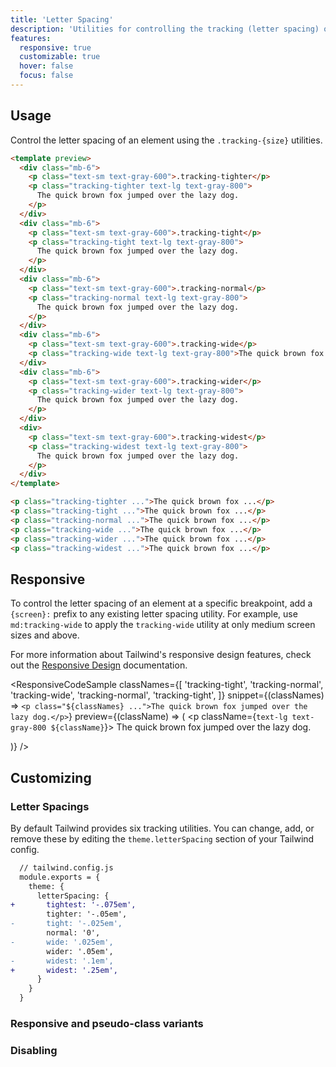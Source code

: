 ```yaml
---
title: 'Letter Spacing'
description: 'Utilities for controlling the tracking (letter spacing) of an element.'
features:
  responsive: true
  customizable: true
  hover: false
  focus: false
---
```




## Usage

Control the letter spacing of an element using the `.tracking-{size}` utilities.

```html
<template preview>
  <div class="mb-6">
    <p class="text-sm text-gray-600">.tracking-tighter</p>
    <p class="tracking-tighter text-lg text-gray-800">
      The quick brown fox jumped over the lazy dog.
    </p>
  </div>
  <div class="mb-6">
    <p class="text-sm text-gray-600">.tracking-tight</p>
    <p class="tracking-tight text-lg text-gray-800">
      The quick brown fox jumped over the lazy dog.
    </p>
  </div>
  <div class="mb-6">
    <p class="text-sm text-gray-600">.tracking-normal</p>
    <p class="tracking-normal text-lg text-gray-800">
      The quick brown fox jumped over the lazy dog.
    </p>
  </div>
  <div class="mb-6">
    <p class="text-sm text-gray-600">.tracking-wide</p>
    <p class="tracking-wide text-lg text-gray-800">The quick brown fox jumped over the lazy dog.</p>
  </div>
  <div class="mb-6">
    <p class="text-sm text-gray-600">.tracking-wider</p>
    <p class="tracking-wider text-lg text-gray-800">
      The quick brown fox jumped over the lazy dog.
    </p>
  </div>
  <div>
    <p class="text-sm text-gray-600">.tracking-widest</p>
    <p class="tracking-widest text-lg text-gray-800">
      The quick brown fox jumped over the lazy dog.
    </p>
  </div>
</template>

<p class="tracking-tighter ...">The quick brown fox ...</p>
<p class="tracking-tight ...">The quick brown fox ...</p>
<p class="tracking-normal ...">The quick brown fox ...</p>
<p class="tracking-wide ...">The quick brown fox ...</p>
<p class="tracking-wider ...">The quick brown fox ...</p>
<p class="tracking-widest ...">The quick brown fox ...</p>
```

## Responsive

To control the letter spacing of an element at a specific breakpoint, add a `{screen}:` prefix to any existing letter spacing utility. For example, use `md:tracking-wide` to apply the `tracking-wide` utility at only medium screen sizes and above.

For more information about Tailwind's responsive design features, check out the [Responsive Design](/docs/responsive-design) documentation.

<ResponsiveCodeSample
  classNames={[
    'tracking-tight',
    'tracking-normal',
    'tracking-wide',
    'tracking-normal',
    'tracking-tight',
  ]}
  snippet={(classNames) => `
    <p class="${classNames} ...">The quick brown fox jumped over the lazy dog.</p>
  `}
  preview={(className) => (
    <p className={`text-lg text-gray-800 ${className}`}>
      The quick brown fox jumped over the lazy dog.
    </p>
  )}
/>

## Customizing

### Letter Spacings

By default Tailwind provides six tracking utilities. You can change, add, or remove these by editing the `theme.letterSpacing` section of your Tailwind config.

```diff
  // tailwind.config.js
  module.exports = {
    theme: {
      letterSpacing: {
+       tightest: '-.075em',
        tighter: '-.05em',
-       tight: '-.025em',
        normal: '0',
-       wide: '.025em',
        wider: '.05em',
-       widest: '.1em',
+       widest: '.25em',
      }
    }
  }
```

### Responsive and pseudo-class variants

<Variants plugin="letterSpacing" name="tracking" />

### Disabling

<Disabling plugin="letterSpacing" name="tracking" />
